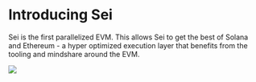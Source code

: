 # Introducing Sei

Sei is the first parallelized EVM. This allows Sei to get the best of Solana and Ethereum - a hyper optimized execution layer that benefits from the tooling and mindshare around the EVM.

![](https://blog.sei.io/content/images/size/w2000/2023/11/image--70--1.png)